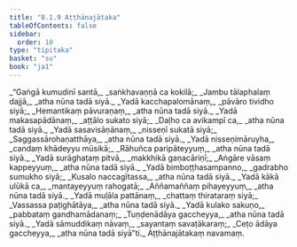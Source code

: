 ```yaml
---
title: "8.1.9 Aṭṭhānajātaka"
tableOfContents: false
sidebar:
  order: 10
type: "tipitaka"
basket: "su"
book: "ja1"
---
```



<DynamicBreadcrumb />

<Division number="77" book="ja1" bookNo="22" page="318">

<Paragraph number="1757" type="verses" book="ja1">
_“Gaṅgā kumudinī santā,_  
_saṅkhavaṇṇā ca kokilā;_  
_Jambu tālaphalaṃ dajjā,_  
_atha nūna tadā siyā._  

</Paragraph>

</Division>
<Division number="78" book="ja1" bookNo="22" page="318">

<Paragraph number="1758" type="verses" book="ja1">
_Yadā kacchapalomānaṃ,_  
_pāvāro tividho siyā;_  
_Hemantikaṃ pāvuraṇaṃ,_  
_atha nūna tadā siyā._  

</Paragraph>

</Division>
<Division number="79" book="ja1" bookNo="22" page="319">

<Paragraph number="1759" type="verses" book="ja1">
_Yadā makasapādānaṃ,_  
_aṭṭālo sukato siyā;_  
_Daḷho ca avikampī ca,_  
_atha nūna tadā siyā._  

</Paragraph>

</Division>
<Division number="80" book="ja1" bookNo="22" page="319">

<Paragraph number="1760" type="verses" book="ja1">
_Yadā sasavisāṇānaṃ,_  
_nisseṇī sukatā siyā;_  
_Saggassārohaṇatthāya,_  
_atha nūna tadā siyā._  

</Paragraph>

</Division>
<Division number="81" book="ja1" bookNo="22" page="319">

<Paragraph number="1761" type="verses" book="ja1">
_Yadā nisseṇimāruyha,_  
_candaṃ khādeyyu mūsikā;_  
_Rāhuñca paripāteyyuṃ,_  
_atha nūna tadā siyā._  

</Paragraph>

</Division>
<Division number="82" book="ja1" bookNo="22" page="319">

<Paragraph number="1762" type="verses" book="ja1">
_Yadā surāghaṭaṃ pitvā,_  
_makkhikā gaṇacāriṇī;_  
_Aṅgāre vāsaṃ kappeyyuṃ,_  
_atha nūna tadā siyā._  

</Paragraph>

</Division>
<Division number="83" book="ja1" bookNo="22" page="319">

<Paragraph number="1763" type="verses" book="ja1">
_Yadā bimboṭṭhasampanno,_  
_gadrabho sumukho siyā;_  
_Kusalo naccagītassa,_  
_atha nūna tadā siyā._  

</Paragraph>

</Division>
<Division number="84" book="ja1" bookNo="22" page="319">

<Paragraph number="1764" type="verses" book="ja1">
_Yadā kākā ulūkā ca,_  
_mantayeyyuṃ rahogatā;_  
_Aññamaññaṃ pihayeyyuṃ,_  
_atha nūna tadā siyā._  

</Paragraph>

</Division>
<Division number="85" book="ja1" bookNo="22" page="319">

<Paragraph number="1765" type="verses" book="ja1">
_Yadā muḷāla pattānaṃ,_  
_chattaṃ thirataraṃ siyā;_  
_Vassassa paṭighātāya,_  
_atha nūna tadā siyā._  

</Paragraph>

</Division>
<Division number="86" book="ja1" bookNo="22" page="320">

<Paragraph number="1766" type="verses" book="ja1">
_Yadā kulako sakuṇo,_  
_pabbataṃ gandhamādanaṃ;_  
_Tuṇḍenādāya gaccheyya,_  
_atha nūna tadā siyā._  

</Paragraph>

</Division>
<Division number="87" book="ja1" bookNo="22" page="320">

<Paragraph number="1767" type="verses" book="ja1">
_Yadā sāmuddikaṃ nāvaṃ,_  
_sayantaṃ savaṭākaraṃ;_  
_Ceṭo ādāya gaccheyya,_  
_atha nūna tadā siyā”ti._  


</Paragraph>
</Division>

<Paragraph number="1768" type="center" book="ja1">
Aṭṭhānajātakaṃ navamaṃ.
</Paragraph>